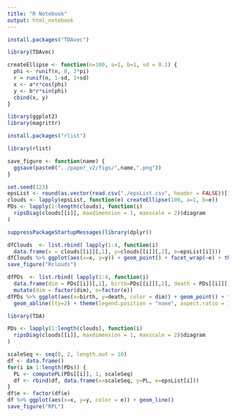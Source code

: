 ```yaml
---
title: "R Notebook"
output: html_notebook
---
```


```r
install.packages("TDAvec")
```

```r
library(TDAvec)
```

```r
createEllipse <- function(n=100, a=1, b=1, sd = 0.1) {
  phi <- runif(n, 0, 2*pi)
  r = runif(n, 1-sd, 1+sd)
  x <- a*r*cos(phi)
  y <- b*r*sin(phi)
  cbind(x, y)
}
```

```r
library(ggplot2)
library(magrittr)
```

```r
install.packages("rlist")
```

```r
library(rlist)
```

```r
save_figure <- function(name) {
  ggsave(paste0("../paper_v2/figs/",name,".png"))
}
```



```r
set.seed(123)
epsList <- round(as.vector(read.csv("./epsList.csv", header = FALSE))[[1]], 3)
clouds <- lapply(epsList, function(e) createEllipse(100, a=1, b=e))
PDs <- lapply(1:length(clouds), function(i) 
  ripsDiag(clouds[[i]], maxdimension = 1, maxscale = 2)$diagram
)
```

```r
suppressPackageStartupMessages(library(dplyr))
```


```r
dfClouds  <- list.rbind( lapply(1:4, function(i) 
  data.frame(x = clouds[[i]][,1], y=clouds[[i]][,2], e=epsList[i])))
dfClouds %>% ggplot(aes(x=x, y=y)) + geom_point() + facet_wrap(~e) + theme(aspect.ratio = 1)
save_figure("Rclouds")
```

```r
dfPDs  <- list.rbind( lapply(1:4, function(i) 
  data.frame(dim = PDs[[i]][,1], birth=PDs[[i]][,2], death = PDs[[i]][,3], e=epsList[i]))) %>% 
  mutate(dim = factor(dim), e=factor(e))
dfPDs %>% ggplot(aes(x=birth, y=death, color = dim)) + geom_point() + facet_wrap(~e) +
  geom_abline(lty=2) + theme(legend.position = "none", aspect.ratio = 1) + xlim(0, 2) + ylim(0, 2)
```


```r
library(TDA)
```

```r
PDs <- lapply(1:length(clouds), function(i) 
  ripsDiag(clouds[[i]], maxdimension = 1, maxscale = 2)$diagram
)
```

```r
scaleSeq <- seq(0, 2, length.out = 10)
df <- data.frame()
for(i in 1:length(PDs)) {
  PL <- computePL(PDs[[i]], 1, scaleSeq)
  df <- rbind(df, data.frame(x=scaleSeq, y=PL, e=epsList[i]))
}
df$e <- factor(df$e)
df %>% ggplot(aes(x=x, y=y, color = e)) + geom_line()
save_figure("RPL")
```

